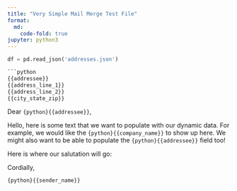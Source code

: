 ```yaml
---
title: "Very Simple Mail Merge Test File"
format:
  md:
    code-fold: true
jupyter: python3
---
```


```python
df = pd.read_json('addresses.json')

```python
{{addressee}}
{{address_line_1}}
{{address_line_2}}
{{city_state_zip}}
```
Dear ```{python}{{addressee}}```,

Hello, here is some text that we want to populate with our dynamic data. For example, we would like the ```{python}{{company_name}}``` to show up here. We might also want to be able to populate the ```{python}{{addressee}}``` field too!

Here is where our salutation will go:

Cordially,

```{python}{{sender_name}}```